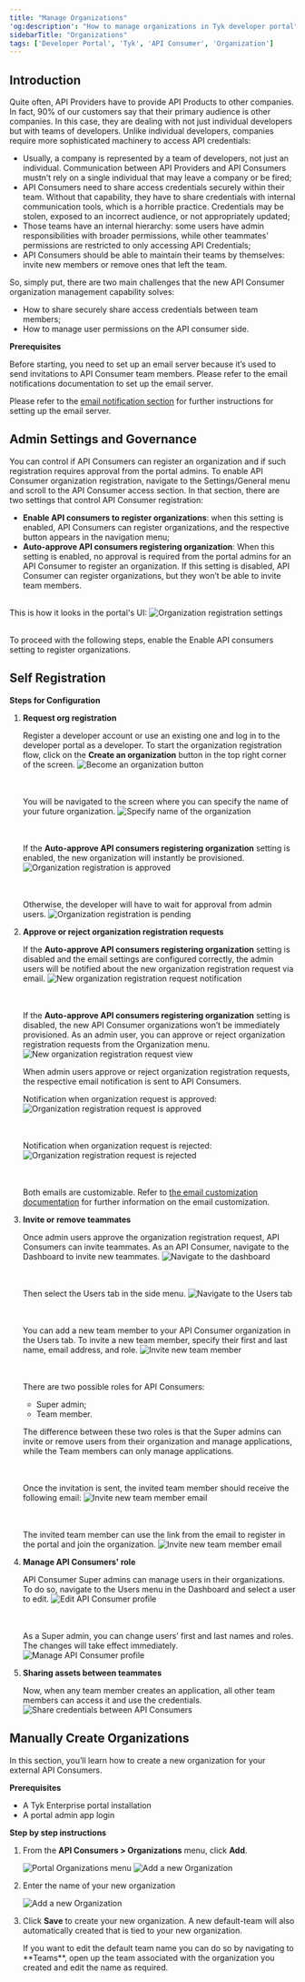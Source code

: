 ```yaml
---
title: "Manage Organizations"
'og:description': "How to manage organizations in Tyk developer portal"
sidebarTitle: "Organizations"
tags: ['Developer Portal', 'Tyk', 'API Consumer', 'Organization']
---
```


## Introduction

Quite often, API Providers have to provide API Products to other companies. In fact, 90% of our customers say that their primary audience is other companies. In this case, they are dealing with not just individual developers but with teams of developers.
Unlike individual developers, companies require more sophisticated machinery to access API credentials:
* Usually, a company is represented by a team of developers, not just an individual. Communication between API Providers and API Consumers mustn’t rely on a single individual that may leave a company or be fired;
* API Consumers need to share access credentials securely within their team. Without that capability, they have to share credentials with internal communication tools, which is a horrible practice. Credentials may be stolen, exposed to an incorrect audience, or not appropriately updated;
* Those teams have an internal hierarchy: some users have admin responsibilities with broader permissions, while other teammates’ permissions are restricted to only accessing API Credentials;
* API Consumers should be able to maintain their teams by themselves: invite new members or remove ones that left the team.

So, simply put, there are two main challenges that the new API Consumer organization management capability solves:
* How to share securely share access credentials between team members;
* How to manage user permissions on the API consumer side.

**Prerequisites**

Before starting, you need to set up an email server because it’s used to send invitations to API Consumer team members.
Please refer to the email notifications documentation to set up the email server.

Please refer to the [email notification section](/nightly/product-stack/tyk-enterprise-developer-portal/getting-started/setup-email-notifications) for further instructions for setting up the email server.

## Admin Settings and Governance

You can control if API Consumers can register an organization and if such registration requires approval from the portal admins.
To enable API Consumer organization registration, navigate to the Settings/General menu and scroll to the API Consumer access section. In that section, there are two settings that control API Consumer registration:
* **Enable API consumers to register organizations**: when this setting is enabled, API Consumers can register organizations, and the respective button appears in the navigation menu;
* **Auto-approve API consumers registering organization**: When this setting is enabled, no approval is required from the portal admins for an API Consumer to register an organization. If this setting is disabled, API Consumer can register organizations, but they won’t be able to invite team members.

<br/>This is how it looks in the portal's UI:
<img src="/img/dashboard/portal-management/enterprise-portal/api_consumer_org_registration_settings.png" alt="Organization registration settings" />

<br/>To proceed with the following steps, enable the Enable API consumers setting to register organizations.

## Self Registration

**Steps for Configuration**

1. **Request org registration**

    Register a developer account or use an existing one and log in to the developer portal as a developer.
    To start the organization registration flow, click on the **Create an organization** button in the top right corner of the screen.
    <img src="/img/dashboard/portal-management/enterprise-portal/become_an_organisation_navbar.png" alt="Become an organization button" />

    <br/><br/>You will be navigated to the screen where you can specify the name of your future organization.
    <img src="/img/dashboard/portal-management/enterprise-portal/specify_name_of_an_organisation.png" alt="Specify name of the organization" />

    <br/><br/>If the **Auto-approve API consumers registering organization** setting is enabled, the new organization will instantly be provisioned.
    <img src="/img/dashboard/portal-management/enterprise-portal/org_registration_is_approved.png" alt="Organization registration is approved" />

    <br/><br/>Otherwise, the developer will have to wait for approval from admin users.
    <img src="/img/dashboard/portal-management/enterprise-portal/org_registration_is_pending.png" alt="Organization registration is pending" />

2. **Approve or reject organization registration requests**

    If the **Auto-approve API consumers registering organization** setting is disabled and the email settings are configured correctly, the admin users will be notified about the new organization registration request via email.
    <img src="/img/dashboard/portal-management/enterprise-portal/new_org_request_email.png" alt="New organization registration request notification" />

    <br/><br/>If the **Auto-approve API consumers registering organization** setting is disabled, the new API Consumer organizations won’t be immediately provisioned.
    As an admin user, you can approve or reject organization registration requests from the Organization menu.
    <img src="/img/dashboard/portal-management/enterprise-portal/pending_org_registration_admin.png" alt="New organization registration request view" />

    When admin users approve or reject organization registration requests, the respective email notification is sent to API Consumers.

    Notification when organization request is approved:
    <img src="/img/dashboard/portal-management/enterprise-portal/org_request_approved_email.png" alt="Organization registration request is approved" />

    <br/><br/>Notification when organization request is rejected:
    <img src="/img/dashboard/portal-management/enterprise-portal/org_request_rejected_email.png" alt="Organization registration request is rejected" />

    <br/><br/>Both emails are customizable. Refer to [the email customization documentation](/nightly/portal/customization/email-notifications) for further information on the email customization.

3. **Invite or remove teammates**

    Once admin users approve the organization registration request, API Consumers can invite teammates.
    As an API Consumer, navigate to the Dashboard to invite new teammates.
    <img src="/img/dashboard/portal-management/enterprise-portal/navigate_to_dashboard.png" alt="Navigate to the dashboard" />

    <br/><br/>Then select the Users tab in the side menu.
    <img src="/img/dashboard/portal-management/enterprise-portal/open_users_tab.png" alt="Navigate to the Users tab" />

    <br/><br/>You can add a new team member to your API Consumer organization in the Users tab. To invite a new team member, specify their first and last name, email address, and role.
    <img src="/img/dashboard/portal-management/enterprise-portal/invite_team_member.png" alt="Invite new team member" />

    <br/><br/>There are two possible roles for API Consumers:
    * Super admin;
    * Team member.

    The difference between these two roles is that the Super admins can invite or remove users from their organization and manage applications, while the Team members can only manage applications.

    <br/><br/>Once the invitation is sent, the invited team member should receive the following email:
    <img src="/img/dashboard/portal-management/enterprise-portal/team-member-invitation-email.png" alt="Invite new team member email" />

    <br/><br/>The invited team member can use the link from the email to register in the portal and join the organization.
    <img src="/img/dashboard/portal-management/enterprise-portal/register-new-user.png" alt="Invite new team member email" />

4. **Manage API Consumers' role**

    API Consumer Super admins can manage users in their organizations. To do so, navigate to the Users menu in the Dashboard and select a user to edit.
    <img src="/img/dashboard/portal-management/enterprise-portal/edit_api_consumer.png" alt="Edit API Consumer profile" />

    <br/><br/>As a Super admin, you can change users’ first and last names and roles. The changes will take effect immediately.
    <img src="/img/dashboard/portal-management/enterprise-portal/manage_api_consumer_profile.png" alt="Manage API Consumer profile" />

5. **Sharing assets between teammates**

    Now, when any team member creates an application, all other team members can access it and use the credentials.
    <img src="/img/dashboard/portal-management/enterprise-portal/share_credentials_between_api_consumers.png" alt="Share credentials between API Consumers" />

## Manually Create Organizations

In this section, you’ll learn how to create a new organization for your external API Consumers.

**Prerequisites**

- A Tyk Enterprise portal installation
- A portal admin app login

**Step by step instructions**

1. From the **API Consumers > Organizations** menu, click **Add**.

    <img src="/img/dashboard/portal-management/enterprise-portal/organisations-menu.png" alt="Portal Organizations menu" />
    <img src="/img/dashboard/portal-management/enterprise-portal/add-org2.png" alt="Add a new Organization" />

2. Enter the name of your new organization

    <img src="/img/dashboard/portal-management/enterprise-portal/add-orgs.png" alt="Add a new Organization" />

3. Click **Save** to create your new organization. A new default-team will also automatically created that is tied to your new organization.



    <Note>
    If you want to edit the default team name you can do so by navigating to **Teams**, open up the team associated with the organization you created and edit the name as required.
    </Note>



